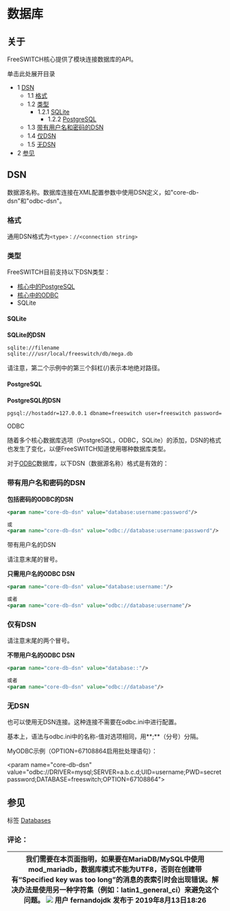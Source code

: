 # 数据库

## 关于

FreeSWITCH核心提供了模块连接数据库的API。

单击此处展开目录

- 1 [DSN](#dsn)
   - 1.1 [格式](#格式)
   - 1.2 [类型](#类型)
      - 1.2.1 [SQLite](#sqlite)
         - 1.2.2 [PostgreSQL](#postgresql)
   - 1.3 [带有用户名和密码的DSN](#带有用户名和密码的dsn)
   - 1.4 [仅DSN](#仅dsn)
   - 1.5 [无DSN](#无dsn)
- 2 [参见](#参见)

## DSN

数据源名称。数据库连接在XML配置参数中使用DSN定义，如"core-db-dsn"和"odbc-dsn"。

### 格式

通用DSN格式为`<type>：//<connection string>`

### 类型

FreeSWITCH目前支持以下DSN类型：

- [核心中的PostgreSQL](./PostgreSQL-in-the-core_6586757.mdx#dt)
- [核心中的ODBC](./ODBC-DSN/Using-ODBC-in-the-core_6586653.mdx)
- SQLite

#### SQLite

**SQLite的DSN**

```xml
sqlite://filename
sqlite:///usr/local/freeswitch/db/mega.db
```

请注意，第二个示例中的第三个斜杠(/)表示本地绝对路径。

#### PostgreSQL

**PostgreSQL的DSN**

```xml
pgsql://hostaddr=127.0.0.1 dbname=freeswitch user=freeswitch password= options='-c client_min_messages=NOTICE' application_name='freeswitch'"
```

ODBC

随着多个核心数据库选项（PostgreSQL，ODBC，SQLite）的添加，DSN的格式也发生了变化，以便FreeSWITCH知道使用哪种数据库类型。

对于[ODBC](./ODBC_13173465.mdx#odbc)数据库，以下DSN（数据源名称）格式是有效的：

### 带有用户名和密码的DSN

**包括密码的ODBC的DSN**

```xml
<param name="core-db-dsn" value="database:username:password"/>

或
<param name="core-db-dsn" value="odbc://database:username:password"/>
```

带有用户名的DSN

请注意末尾的冒号。

**只需用户名的ODBC DSN**

```xml
<param name="core-db-dsn" value="database:username:"/>

或者
<param name="core-db-dsn" value="odbc://database:username"/>
```

### 仅有DSN

请注意末尾的两个冒号。

**不带用户名的ODBC DSN**

```xml
<param name="core-db-dsn" value="database::"/>

或者
<param name="core-db-dsn" value="odbc://database"/> 
```

### 无DSN

也可以使用无DSN连接。这种连接不需要在odbc.ini中进行配置。

基本上，语法与odbc.ini中的名称-值对选项相同，用**;**（分号）分隔。

MyODBC示例（OPTION=67108864启用批处理语句）：

&lt;param name="core-db-dsn" value="odbc://DRIVER=mysql;SERVER=a.b.c.d;UID=username;PWD=secretpassword;DATABASE=freeswitch;OPTION=67108864">

## 参见

标签 [Databases](https://freeswitch.org/confluence/label/FREESWITCH/databases)

### 评论：

| 我们需要在本页面指明，如果要在MariaDB/MySQL中使用mod_mariadb，数据库模式不能为UTF8，否则在创建带有“Specified key was too long”的消息的表索引时会出现错误。解决办法是使用另一种字符集（例如：latin1_general_ci）来避免这个问题。 ![](/images/icons/contenttypes/comment_16.png) 用户 fernandojdk 发布于 2019年8月13日18:26 |
| ------------------------------------------------------------------------------------------------------------------------------------------------------------------------------------------------------------------------------------------------------------------------------------------------------------------------------------------------------------------------------------------------------------- |